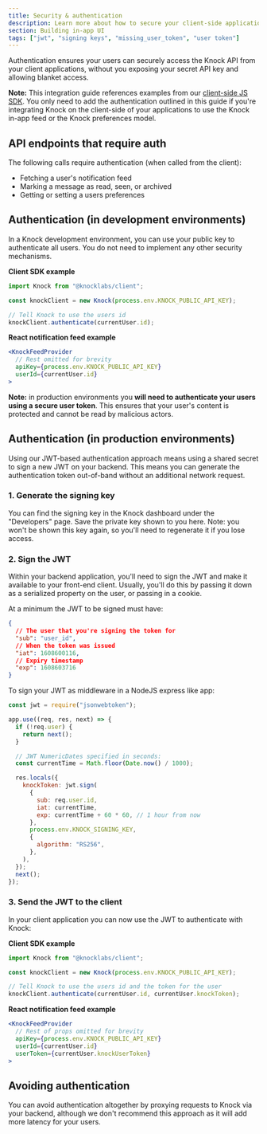 ```yaml
---
title: Security & authentication
description: Learn more about how to secure your client-side applications as they integrate with Knock
section: Building in-app UI
tags: ["jwt", "signing keys", "missing_user_token", "user token"]
---
```


Authentication ensures your users can securely access the Knock API from your client
applications, without you exposing your secret API key and allowing blanket
access.

**Note:** This integration guide references examples from our [client-side JS SDK](https://github.com/knocklabs/knock-client-js). You only need to add the authentication outlined in this guide if you're integrating Knock on the client-side of
your applications to use the Knock in-app feed or the Knock preferences model.

## API endpoints that require auth

The following calls require authentication (when called from the client):

- Fetching a user's notification feed
- Marking a message as read, seen, or archived
- Getting or setting a users preferences

## Authentication (in development environments)

In a Knock development environment, you can use your public key to authenticate all users. You do not need to implement any other security mechanisms.

**Client SDK example**

```js
import Knock from "@knocklabs/client";

const knockClient = new Knock(process.env.KNOCK_PUBLIC_API_KEY);

// Tell Knock to use the users id
knockClient.authenticate(currentUser.id);
```

**React notification feed example**

```jsx
<KnockFeedProvider
  // Rest omitted for brevity
  apiKey={process.env.KNOCK_PUBLIC_API_KEY}
  userId={currentUser.id}
>
```

**Note:** in production environments you **will need to authenticate your users using a secure user token**. This ensures
that your user's content is protected and cannot be read by malicious actors.

## Authentication (in production environments)

Using our JWT-based authentication approach means using a shared secret to sign a new JWT on your
backend. This means you can generate the authentication token out-of-band without an additional network request.

### 1. Generate the signing key

You can find the signing key in the Knock dashboard under the "Developers" page. Save the private
key shown to you here. Note: you won't be shown this key again, so you'll need to regenerate
it if you lose access.

### 2. Sign the JWT

Within your backend application, you'll need to sign the JWT and make it available to your front-end
client. Usually, you'll do this by passing it down as a serialized property on the user, or passing in a cookie.

At a minimum the JWT to be signed must have:

```json
{
  // The user that you're signing the token for
  "sub": "user_id",
  // When the token was issued
  "iat": 1608600116,
  // Expiry timestamp
  "exp": 1608603716
}
```

To sign your JWT as middleware in a NodeJS express like app:

```js
const jwt = require("jsonwebtoken");

app.use((req, res, next) => {
  if (!req.user) {
    return next();
  }

  // JWT NumericDates specified in seconds:
  const currentTime = Math.floor(Date.now() / 1000);

  res.locals({
    knockToken: jwt.sign(
      {
        sub: req.user.id,
        iat: currentTime,
        exp: currentTime + 60 * 60, // 1 hour from now
      },
      process.env.KNOCK_SIGNING_KEY,
      {
        algorithm: "RS256",
      },
    ),
  });
  next();
});
```

### 3. Send the JWT to the client

In your client application you can now use the JWT to authenticate with Knock:

**Client SDK example**

```js
import Knock from "@knocklabs/client";

const knockClient = new Knock(process.env.KNOCK_PUBLIC_API_KEY);

// Tell Knock to use the users id and the token for the user
knockClient.authenticate(currentUser.id, currentUser.knockToken);
```

**React notification feed example**

```jsx
<KnockFeedProvider
  // Rest of props omitted for brevity
  apiKey={process.env.KNOCK_PUBLIC_API_KEY}
  userId={currentUser.id}
  userToken={currentUser.knockUserToken}
>
```

## Avoiding authentication

You can avoid authentication altogether by proxying requests to Knock via your backend, although we don't recommend this approach as it will add more latency for your users.

